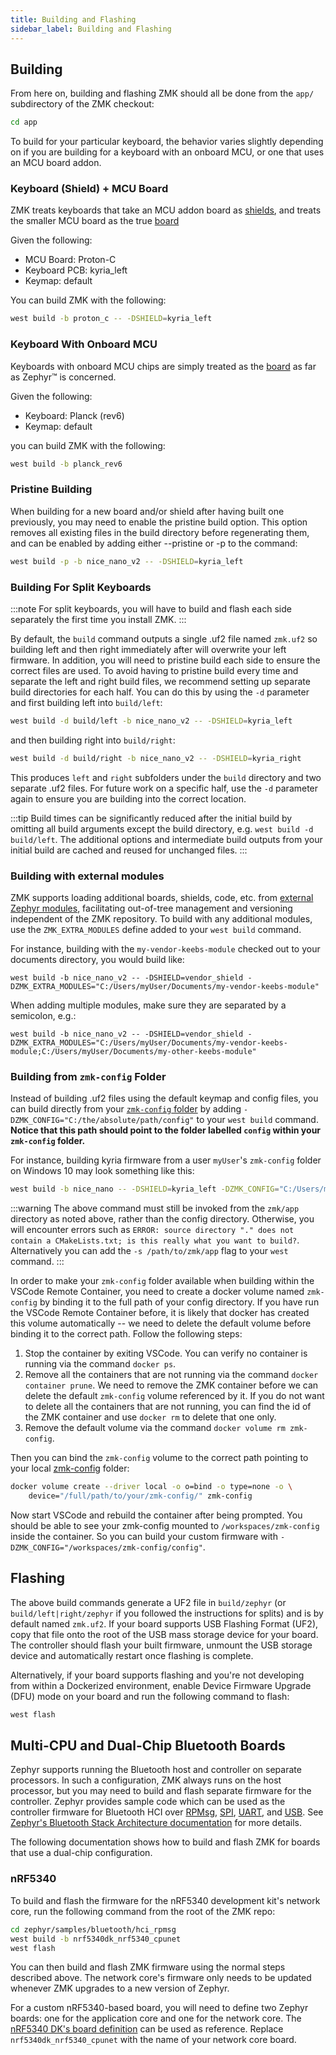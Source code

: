 ```yaml
---
title: Building and Flashing
sidebar_label: Building and Flashing
---
```


## Building

From here on, building and flashing ZMK should all be done from the `app/` subdirectory of the ZMK checkout:

```sh
cd app
```

To build for your particular keyboard, the behavior varies slightly depending on if you are building for a keyboard with
an onboard MCU, or one that uses an MCU board addon.

### Keyboard (Shield) + MCU Board

ZMK treats keyboards that take an MCU addon board as [shields](https://docs.zephyrproject.org/3.5.0/guides/porting/shields.html), and treats the smaller MCU board as the true [board](https://docs.zephyrproject.org/3.5.0/guides/porting/board_porting.html)

Given the following:

- MCU Board: Proton-C
- Keyboard PCB: kyria_left
- Keymap: default

You can build ZMK with the following:

```sh
west build -b proton_c -- -DSHIELD=kyria_left
```

### Keyboard With Onboard MCU

Keyboards with onboard MCU chips are simply treated as the [board](https://docs.zephyrproject.org/3.5.0/guides/porting/board_porting.html) as far as Zephyr™ is concerned.

Given the following:

- Keyboard: Planck (rev6)
- Keymap: default

you can build ZMK with the following:

```sh
west build -b planck_rev6
```

### Pristine Building

When building for a new board and/or shield after having built one previously, you may need to enable the pristine build option. This option removes all existing files in the build directory before regenerating them, and can be enabled by adding either --pristine or -p to the command:

```sh
west build -p -b nice_nano_v2 -- -DSHIELD=kyria_left
```

### Building For Split Keyboards

:::note
For split keyboards, you will have to build and flash each side separately the first time you install ZMK.
:::

By default, the `build` command outputs a single .uf2 file named `zmk.uf2` so building left and then right immediately after will overwrite your left firmware. In addition, you will need to pristine build each side to ensure the correct files are used. To avoid having to pristine build every time and separate the left and right build files, we recommend setting up separate build directories for each half. You can do this by using the `-d` parameter and first building left into `build/left`:

```sh
west build -d build/left -b nice_nano_v2 -- -DSHIELD=kyria_left
```

and then building right into `build/right`:

```sh
west build -d build/right -b nice_nano_v2 -- -DSHIELD=kyria_right
```

This produces `left` and `right` subfolders under the `build` directory and two separate .uf2 files. For future work on a specific half, use the `-d` parameter again to ensure you are building into the correct location.

:::tip
Build times can be significantly reduced after the initial build by omitting all build arguments except the build directory, e.g. `west build -d build/left`. The additional options and intermediate build outputs from your initial build are cached and reused for unchanged files.
:::

### Building with external modules

ZMK supports loading additional boards, shields, code, etc. from [external Zephyr modules](https://docs.zephyrproject.org/3.5.0/develop/modules.html), facilitating out-of-tree management and versioning independent of the ZMK repository. To build with any additional modules, use the `ZMK_EXTRA_MODULES` define added to your `west build` command.

For instance, building with the `my-vendor-keebs-module` checked out to your documents directory, you would build like:

```
west build -b nice_nano_v2 -- -DSHIELD=vendor_shield -DZMK_EXTRA_MODULES="C:/Users/myUser/Documents/my-vendor-keebs-module"
```

When adding multiple modules, make sure they are separated by a semicolon, e.g.:

```
west build -b nice_nano_v2 -- -DSHIELD=vendor_shield -DZMK_EXTRA_MODULES="C:/Users/myUser/Documents/my-vendor-keebs-module;C:/Users/myUser/Documents/my-other-keebs-module"
```

### Building from `zmk-config` Folder

Instead of building .uf2 files using the default keymap and config files, you can build directly from your [`zmk-config` folder](../user-setup.mdx#github-repo) by adding
`-DZMK_CONFIG="C:/the/absolute/path/config"` to your `west build` command. **Notice that this path should point to the folder labelled `config` within your `zmk-config` folder.**

For instance, building kyria firmware from a user `myUser`'s `zmk-config` folder on Windows 10 may look something like this:

```sh
west build -b nice_nano -- -DSHIELD=kyria_left -DZMK_CONFIG="C:/Users/myUser/Documents/Github/zmk-config/config"
```

:::warning
The above command must still be invoked from the `zmk/app` directory as noted above, rather than the config directory. Otherwise, you will encounter errors such as `ERROR: source directory "." does not contain a CMakeLists.txt; is this really what you want to build?`. Alternatively you can add the `-s /path/to/zmk/app` flag to your `west` command.
:::

In order to make your `zmk-config` folder available when building within the VSCode Remote Container, you need to create a docker volume named `zmk-config`
by binding it to the full path of your config directory. If you have run the VSCode Remote Container before, it is likely that docker has created this
volume automatically -- we need to delete the default volume before binding it to the correct path. Follow the following steps:

1. Stop the container by exiting VSCode. You can verify no container is running via the command `docker ps`.
1. Remove all the containers that are not running via the command `docker container prune`. We need to remove the ZMK container before we can delete the default `zmk-config` volume referenced by it. If you do not want to delete all the containers that are not running, you can find the id of the ZMK container and use `docker rm` to delete that one only.
1. Remove the default volume via the command `docker volume rm zmk-config`.

Then you can bind the `zmk-config` volume to the correct path pointing to your local [zmk-config](customization.md) folder:

```sh
docker volume create --driver local -o o=bind -o type=none -o \
    device="/full/path/to/your/zmk-config/" zmk-config
```

Now start VSCode and rebuild the container after being prompted. You should be able to see your zmk-config mounted to `/workspaces/zmk-config` inside the container. So you can build your custom firmware with `-DZMK_CONFIG="/workspaces/zmk-config/config"`.

## Flashing

The above build commands generate a UF2 file in `build/zephyr` (or
`build/left|right/zephyr` if you followed the instructions for splits) and is by
default named `zmk.uf2`. If your board supports USB Flashing Format (UF2), copy
that file onto the root of the USB mass storage device for your board. The
controller should flash your built firmware, unmount the USB storage device and
automatically restart once flashing is complete.

Alternatively, if your board supports flashing and you're not developing from
within a Dockerized environment, enable Device Firmware Upgrade (DFU) mode on
your board and run the following command to flash:

```sh
west flash
```

## Multi-CPU and Dual-Chip Bluetooth Boards

Zephyr supports running the Bluetooth host and controller on separate processors. In such a configuration, ZMK always runs on the host processor, but you may need to build and flash separate firmware for the controller. Zephyr provides sample code which can be used as the controller firmware for Bluetooth HCI over [RPMsg](https://docs.zephyrproject.org/3.5.0/samples/bluetooth/hci_rpmsg/README.html), [SPI](https://docs.zephyrproject.org/3.5.0/samples/bluetooth/hci_spi/README.html), [UART](https://docs.zephyrproject.org/3.5.0/samples/bluetooth/hci_uart/README.html), and [USB](https://docs.zephyrproject.org/3.5.0/samples/bluetooth/hci_usb/README.html). See [Zephyr's Bluetooth Stack Architecture documentation](https://docs.zephyrproject.org/3.5.0/connectivity/bluetooth/bluetooth-arch.html) for more details.

The following documentation shows how to build and flash ZMK for boards that use a dual-chip configuration.

### nRF5340

To build and flash the firmware for the nRF5340 development kit's network core, run the following command from the root of the ZMK repo:

```sh
cd zephyr/samples/bluetooth/hci_rpmsg
west build -b nrf5340dk_nrf5340_cpunet
west flash
```

You can then build and flash ZMK firmware using the normal steps described above. The network core's firmware only needs to be updated whenever ZMK upgrades to a new version of Zephyr.

For a custom nRF5340-based board, you will need to define two Zephyr boards: one for the application core and one for the network core. The [nRF5340 DK's board definition](https://github.com/zephyrproject-rtos/zephyr/tree/main/boards/arm/nrf5340dk_nrf5340) can be used as reference. Replace `nrf5340dk_nrf5340_cpunet` with the name of your network core board.
